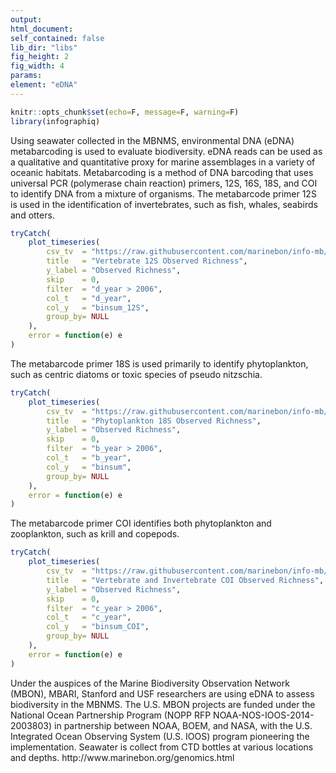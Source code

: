```yaml
---
output:
html_document:
self_contained: false
lib_dir: "libs"
fig_height: 2
fig_width: 4
params:
element: "eDNA"
---
```


```r
knitr::opts_chunk$set(echo=F, message=F, warning=F)
library(infographiq)
```

<base target="_parent">
Using seawater collected in the MBNMS, environmental DNA (eDNA) metabarcoding is used to evaluate biodiversity.  eDNA reads can be used as a qualitative and quantitative proxy for marine assemblages in a variety of oceanic habitats. Metabarcoding is a method of DNA barcoding that uses universal PCR (polymerase chain reaction) primers, 12S, 16S, 18S, and COI to identify DNA from a mixture of organisms.
The metabarcode primer 12S is used in the identification of invertebrates, such as fish, whales, seabirds and otters.

```r
tryCatch(
    plot_timeseries(
        csv_tv  = "https://raw.githubusercontent.com/marinebon/info-mb/master/prep/data/eDNA/eDNA_richness_12S.csv",
        title   = "Vertebrate 12S Observed Richness",
        y_label = "Observed Richness",
        skip    = 0,
        filter  = "d_year > 2006",
        col_t   = "d_year",
        col_y   = "binsum_12S",
        group_by= NULL
    ),
    error = function(e) e
)
```
The metabarcode primer 18S is used primarily to identify phytoplankton, such as centric diatoms or toxic species of pseudo nitzschia.

```r
tryCatch(
    plot_timeseries(
        csv_tv  = "https://raw.githubusercontent.com/marinebon/info-mb/master/prep/data/eDNA/eDNA_richness_12S.csv",
        title   = "Phytoplankton 18S Observed Richness",
        y_label = "Observed Richness",
        skip    = 0,
        filter  = "b_year > 2006",
        col_t   = "b_year",
        col_y   = "binsum",
        group_by= NULL
    ),
    error = function(e) e
)
```
The metabarcode primer COI identifies both phytoplankton and zooplankton, such as krill and copepods.

```r
tryCatch(
    plot_timeseries(
        csv_tv  = "https://raw.githubusercontent.com/marinebon/info-mb/master/prep/data/eDNA/eDNA_richness_12S.csv",
        title   = "Vertebrate and Invertebrate COI Observed Richness",
        y_label = "Observed Richness",
        skip    = 0,
        filter  = "c_year > 2006",
        col_t   = "c_year",
        col_y   = "binsum_COI",
        group_by= NULL
    ),
    error = function(e) e
)
```
Under the auspices of the Marine Biodiversity Observation Network (MBON), MBARI, Stanford and USF researchers are using eDNA to assess biodiversity in the MBNMS. The U.S. MBON projects are funded under the National Ocean Partnership Program (NOPP RFP NOAA-NOS-IOOS-2014-2003803) in partnership between NOAA, BOEM, and NASA, with the U.S. Integrated Ocean Observing System (U.S. IOOS) program pioneering the implementation. Seawater is collect from CTD bottles at various locations and depths. http://www.marinebon.org/genomics.html
